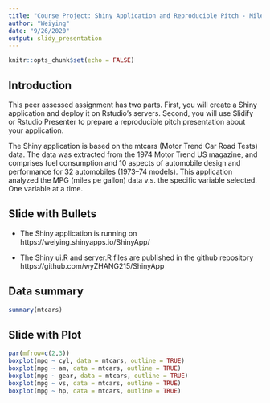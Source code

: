 ```yaml
---
title: "Course Project: Shiny Application and Reproducible Pitch - Miles Per Gallon"
author: "Weiying"
date: "9/26/2020"
output: slidy_presentation
---
```


```r
knitr::opts_chunk$set(echo = FALSE)
```

## Introduction

This peer assessed assignment has two parts. First, you will create a Shiny application and deploy it on Rstudio's servers. Second, you will use Slidify or Rstudio Presenter to prepare a reproducible pitch presentation about your application.

The Shiny application is based on the mtcars (Motor Trend Car Road Tests) data. The data was extracted from the 1974 Motor Trend US magazine, and comprises fuel consumption and 10 aspects of automobile design and performance for 32 automobiles (1973–74 models). This application analyzed the MPG (miles pe gallon) data v.s. the specific variable selected. One variable at a time.

## Slide with Bullets

- The Shiny application is running on
https://weiying.shinyapps.io/ShinyApp/

- The Shiny ui.R and server.R files are published in the github repository
https://github.com/wyZHANG215/ShinyApp

## Data summary
```r
summary(mtcars)
```

## Slide with Plot
```r
par(mfrow=c(2,3))
boxplot(mpg ~ cyl, data = mtcars, outline = TRUE)
boxplot(mpg ~ am, data = mtcars, outline = TRUE)
boxplot(mpg ~ gear, data = mtcars, outline = TRUE)
boxplot(mpg ~ vs, data = mtcars, outline = TRUE)
boxplot(mpg ~ hp, data = mtcars, outline = TRUE)
```


